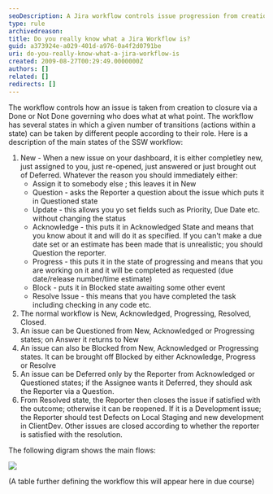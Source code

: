 ```yaml
---
seoDescription: A Jira workflow controls issue progression from creation to closure through a series of governed transitions and actions by assigned roles.
type: rule
archivedreason:
title: Do you really know what a Jira Workflow is?
guid: a373924e-a029-401d-a976-0a4f2d0791be
uri: do-you-really-know-what-a-jira-workflow-is
created: 2009-08-27T00:29:49.0000000Z
authors: []
related: []
redirects: []
---
```


The workflow controls how an issue is taken from creation to closure via a Done or Not Done governing who does what at what point. The workflow has several states in which a given number of transitions (actions within a state) can be taken by different people according to their role.
Here is a description of the main states of the SSW workflow:

1. New - When a new issue on your dashboard, it is either completley new, just assigned to you, just re-opened, just answered or just brought out of Deferred. Whatever the reason you should immediately either:
   - Assign it to somebody else ; this leaves it in New
   - Question - asks the Reporter a question about the issue which puts it in Questioned state
   - Update - this allows you yo set fields such as Priority, Due Date etc. without changing the status
   - Acknowledge - this puts it in Acknowledged State and means that you know about it and will do it as specified. If you can't make a due date set or an estimate has been made that is unrealistic; you should Question the reporter.
   - Progress - this puts it in the state of progressing and means that you are working on it and it will be completed as requested (due date/release number/time estimate)
   - Block - puts it in Blocked state awaiting some other event
   - Resolve Issue - this means that you have completed the task including checking in any code etc.
2. The normal workflow is New, Acknowledged, Progressing, Resolved, Closed.
3. An issue can be Questioned from New, Acknowledged or Progressing states; on Answer it returns to New
4. An issue can also be Blocked from New, Acknowledged or Progressing states. It can be brought off Blocked by either Acknowledge, Progress or Resolve
5. An issue can be Deferred only by the Reporter from Acknowledged or Questioned states; if the Assignee wants it Deferred, they should ask the Reporter via a Question.
6. From Resolved state, the Reporter then closes the issue if satisfied with the outcome; otherwise it can be reopened. If it is a Development issue; the Reporter should test Defects on Local Staging and new development in ClientDev. Other issues are closed according to whether the reporter is satisfied with the resolution.

The following digram shows the main flows:

![](Workflow.png)

(A table further defining the workflow this will appear here in due course)